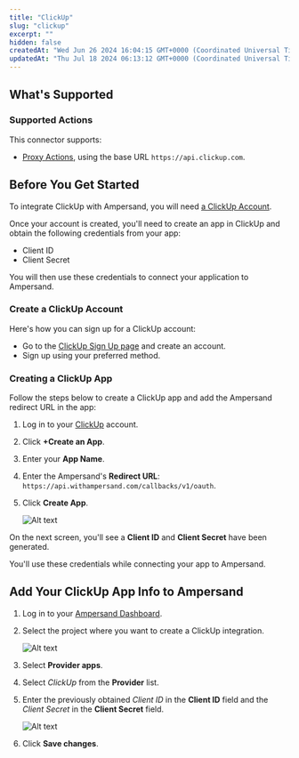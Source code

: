 ```yaml
---
title: "ClickUp"
slug: "clickup"
excerpt: ""
hidden: false
createdAt: "Wed Jun 26 2024 16:04:15 GMT+0000 (Coordinated Universal Time)"
updatedAt: "Thu Jul 18 2024 06:13:12 GMT+0000 (Coordinated Universal Time)"
---
```

## What's Supported

### Supported Actions

This connector supports:
- [Proxy Actions](/define-integrations/proxy-actions), using the base URL `https://api.clickup.com`.

## Before You Get Started

To integrate ClickUp with Ampersand, you will need [a ClickUp Account](https://app.clickup.com/signup).

Once your account is created, you'll need to create an app in ClickUp and obtain the following credentials from your app:

- Client ID
- Client Secret

You will then use these credentials to connect your application to Ampersand.

### Create a ClickUp Account

Here's how you can sign up for a ClickUp account:

- Go to the [ClickUp Sign Up page](https://app.clickup.com/signup) and create an account.
- Sign up using your preferred method.

### Creating a ClickUp App

Follow the steps below to create a ClickUp app and add the Ampersand redirect URL in the app:

1. Log in to your [ClickUp](https://app.clickup.com/settings/apps) account.
2. Click **+Create an App**.
3. Enter your **App Name**.
4. Enter the Ampersand's **Redirect URL**: `https://api.withampersand.com/callbacks/v1/oauth`. 
5. Click **Create App**.

   ![Alt text](/images/provider-guides/62de7c7-clickup1.gif)

On the next screen, you'll see a **Client ID** and **Client Secret** have been generated.

You'll use these credentials while connecting your app to Ampersand.

## Add Your ClickUp App Info to Ampersand

1. Log in to your [Ampersand Dashboard](https://dashboard.withampersand.com).

2. Select the project where you want to create a ClickUp integration.

   ![Alt text](/images/provider-guides/dd47b7a-Ampersand.png)

3. Select **Provider apps**.

4. Select _ClickUp_ from the **Provider** list.

5. Enter the previously obtained _Client ID_ in the **Client ID** field and the _Client Secret_ in the **Client Secret** field.

   ![Alt text](/images/provider-guides/d1a4278-clickup2.gif)

6. Click **Save changes**.
